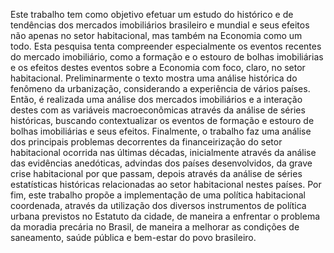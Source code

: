Este trabalho tem como objetivo efetuar um estudo do histórico e de tendências
dos mercados imobiliários brasileiro e mundial e seus efeitos não apenas no
setor habitacional, mas também na Economia como um todo. Esta pesquisa tenta
compreender especialmente os eventos recentes do mercado imobiliário, como a
formação e o estouro de bolhas imobiliárias e os efeitos destes eventos sobre a
Economia com foco, claro, no setor habitacional. Preliminarmente o texto mostra
uma análise histórica do fenômeno da urbanização, considerando a experiência de
vários países. Então, é realizada uma análise dos mercados imobiliários e a
interação destes com as variáveis macroeconômicas através da análise de séries
históricas, buscando contextualizar os eventos de formação e estouro de bolhas
imobiliárias e seus efeitos. Finalmente, o trabalho faz uma análise dos
principais problemas decorrentes da financeirização do setor habitacional
ocorrida nas últimas décadas, inicialmente através da análise das evidências
anedóticas, advindas dos países desenvolvidos, da grave crise habitacional por
que passam, depois através da análise de séries estatísticas históricas
relacionadas ao setor habitacional nestes países. Por fim, este trabalho propõe
a implementação de uma política habitacional coordenada, através da utilização
dos diversos instrumentos de política urbana previstos no Estatuto da cidade, de
maneira a enfrentar o problema da moradia precária no Brasil, de maneira a
melhorar as condições de saneamento, saúde pública e bem-estar do povo
brasileiro.
